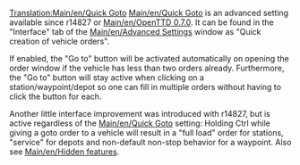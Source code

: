 [[Translation:Main/en/Quick Goto]]
[[Main/en/Quick Goto]] is an advanced setting available since r14827 or [[Main/en/OpenTTD 0.7.0]].
It can be found in the "Interface" tab of the [[Main/en/Advanced Settings]] window as "Quick creation of vehicle orders".

If enabled, the "Go to" button will be activated automatically on opening the order window if the vehicle has less than two orders already. Furthermore, the "Go to" button will stay active when clicking on a station/waypoint/depot so one can fill in multiple orders without having to click the button for each.


Another little interface improvement was introduced with r14827, but is active regardless of the [[Main/en/Quick Goto]] setting: Holding Ctrl while giving a goto order to a vehicle will result in a "full load" order for stations, "service" for depots and non-default non-stop behavior for a waypoint. Also see [[Main/en/Hidden features]].